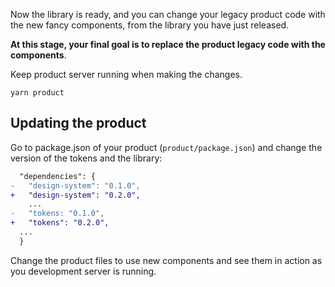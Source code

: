 



Now the library is ready, and you can change your legacy product
code with the new fancy components, from the library you have just
released.

**At this stage, your final goal is to replace the product legacy code
with the components**.

Keep product server running when making the changes.

```
yarn product
```

## Updating the product


Go to package.json of your product (`product/package.json`) and change the
version of the tokens and the library:

```diff
  "dependencies": {
-   "design-system": "0.1.0", 
+   "design-system": "0.2.0",
    ...
-   "tokens: "0.1.0", 
+   "tokens": "0.2.0",
  ...
  }

```

Change the product files to use new components and
see them in action as you development server is running.